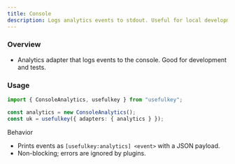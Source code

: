 ```yaml
---
title: Console
description: Logs analytics events to stdout. Useful for local development.
---
```


### Overview

- Analytics adapter that logs events to the console. Good for development and tests.

### Usage

```ts
import { ConsoleAnalytics, usefulkey } from "usefulkey";

const analytics = new ConsoleAnalytics();
const uk = usefulkey({ adapters: { analytics } });
```

Behavior

- Prints events as `[usefulkey:analytics] <event>` with a JSON payload.
- Non-blocking; errors are ignored by plugins.


